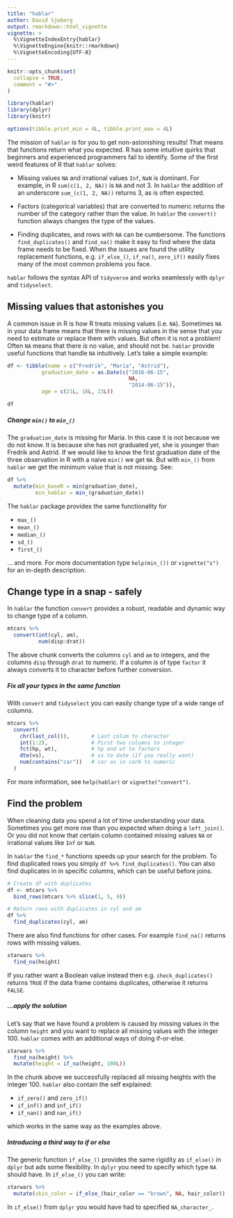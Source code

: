 ```yaml
---
title: "hablar"
author: David Sjoberg
output: rmarkdown::html_vignette
vignette: >
  %\VignetteIndexEntry{hablar}
  %\VignetteEngine{knitr::rmarkdown}
  %\VignetteEncoding{UTF-8}
---
```


```r
knitr::opts_chunk$set(
  collapse = TRUE,
  comment = "#>"
)

library(hablar)
library(dplyr)
library(knitr)

options(tibble.print_min = 4L, tibble.print_max = 4L)
```

The mission of `hablar` is for you to get non-astonishing results! That means that functions return what you expected. R has some intuitive quirks that beginners and experienced programmers fail to identify. Some of the first weird features of R that `hablar` solves:

* Missing values `NA` and irrational values `Inf`, `NaN` is dominant. For example, in R `sum(c(1, 2, NA))` is `NA` and not 3. In `hablar` the addition of an underscore `sum_(c(1, 2, NA))` returns 3, as is often expected.

* Factors (categorical variables) that are converted to numeric returns the number of the category rather than the value. In `hablar` the `convert()` function always changes the type of the values.

* Finding duplicates, and rows with `NA` can be cumbersome. The functions `find_duplicates()` and `find_na()` make it easy to find where the data frame needs to be fixed. When the issues are found the utility replacement functions, e.g. `if_else_()`, `if_na()`, `zero_if()` easily fixes many of the most common problems you face.

`hablar` follows the syntax API of `tidyverse` and works seamlessly with `dplyr` and `tidyselect`. 

## Missing values that astonishes you

A common issue in R is how R treats missing values (i.e. `NA`). Sometimes `NA` in your data frame means that there is missing values in the sense that you need to estimate or replace them with values. But often it is not a problem! Often `NA` means that there *is* no value, and should not be. `hablar` provide useful functions that handle `NA` intuitively. Let's take a simple example: 

```r
df <- tibble(name = c("Fredrik", "Maria", "Astrid"),
           graduation_date = as.Date(c("2016-06-15",
                                       NA,
                                       "2014-06-15")),
           age = c(21L, 16L, 23L))

df
```

##### **Change `min()` to `min_()`**

The `graduation_date` is missing for Maria. In this case it is not because we do not know. It is because she has not graduated yet, she is younger than Fredrik and Astrid. If we would like to know the first graduation date of the three observation in R with a naive `min()` we get `NA`. But with `min_()` from `hablar` we get the minimum value that is not missing. See:

```r
df %>% 
  mutate(min_baseR = min(graduation_date),
         min_hablar = min_(graduation_date))
```

The `hablar` package provides the same functionality for 

* `max_()`
* `mean_()`
* `median_()`
* `sd_()`
* `first_()` 

... and more. For more documentation type `help(min_())` or `vignette("s")` for an in-depth description.

## Change type in a snap - safely

In `hablar` the function `convert` provides a robust, readable and dynamic way to change type of a column.

```r
mtcars %>% 
  convert(int(cyl, am),
          num(disp:drat))
```

The above chunk converts the columns `cyl` and `am` to integers, and the columns `disp` through `drat` to numeric. If a column is of type `factor` it always converts it to character before further conversion. 

##### **Fix all your types in the same function**

With `convert` and `tidyselect` you can easily change type of a wide range of columns. 

```r
mtcars %>% 
  convert(
    chr(last_col()),       # Last colum to character
    int(1:2),              # First two columns to integer
    fct(hp, wt),           # hp and wt to factors
    dte(vs),               # vs to date (if you really want)
    num(contains("car"))   # car as in carb to numeric
  )           
```

For more information, see `help(hablar)` or `vignette("convert")`.

## Find the problem

When cleaning data you spend a lot of time understanding your data. Sometimes you get more row than you expected when doing a `left_join()`. Or you did not know that certain column contained missing values `NA` or irrational values like `Inf` or `NaN`.

In `hablar` the `find_*` functions speeds up your search for the problem. To find duplicated rows you simply `df %>% find_duplicates()`. You can also find duplicates in in specific columns, which can be useful before joins.

```r
# Create df with duplicates
df <- mtcars %>% 
  bind_rows(mtcars %>% slice(1, 5, 9))

# Return rows with duplicates in cyl and am
df %>% 
  find_duplicates(cyl, am)
```

There are also find functions for other cases. For example `find_na()` returns rows with missing values.

```r
starwars %>% 
  find_na(height)
```

If you rather want a Boolean value instead then e.g. `check_duplicates()` returns `TRUE` if the data frame contains duplicates, otherwise it returns `FALSE`.

##### **...apply the solution**

Let's say that we have found a problem is caused by missing values in the column `height` and you want to replace all missing values with the integer 100. `hablar` comes with an additional ways of doing if-or-else. 

```r
starwars %>% 
  find_na(height) %>% 
  mutate(height = if_na(height, 100L))
```

In the chunk above we successfully replaced all missing heights with the integer 100. `hablar` also contain the self explained:

* `if_zero()` and `zero_if()`
* `if_inf()` and `inf_if()`
* `if_nan()` and `nan_if()`

which works in the same way as the examples above.

##### **Introducing a third way to if or else**

The generic function `if_else_()` provides the same rigidity as `if_else()` in `dplyr` but ads some flexibility. In `dplyr` you need to specify which type `NA` should have. In `if_else_()` you can write:

```r
starwars %>% 
  mutate(skin_color = if_else_(hair_color == "brown", NA, hair_color))
```

In `if_else()` from `dplyr` you would have had to specified `NA_character_`.


